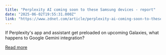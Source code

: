 ```yaml
---
title: "Perplexity AI coming soon to these Samsung devices - report"
date: "2025-06-02T19:55:31.000Z"
link: "https://www.zdnet.com/article/perplexity-ai-coming-soon-to-these-samsung-devices-report/"
---
```


If Perplexity's app and assistant get preloaded on upcoming Galaxies, what happens to Google Gemini integration?

[Read more](https://www.zdnet.com/article/perplexity-ai-coming-soon-to-these-samsung-devices-report/)
